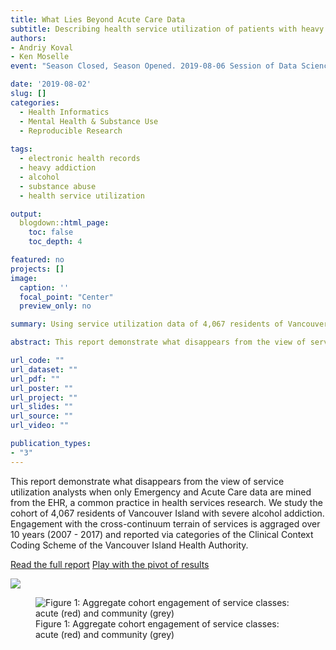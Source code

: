 ```yaml
---
title: What Lies Beyond Acute Care Data
subtitle: Describing health service utilization of patients with heavy alcohol addiction using cross-continuum encounter data.
authors:
- Andriy Koval
- Ken Moselle
event: "Season Closed, Season Opened. 2019-08-06 Session of Data Science Studio."

date: '2019-08-02'
slug: []
categories:
  - Health Informatics
  - Mental Health & Substance Use
  - Reproducible Research
  
tags:
  - electronic health records
  - heavy addiction
  - alcohol
  - substance abuse
  - health service utilization

output:
  blogdown::html_page:
    toc: false
    toc_depth: 4

featured: no
projects: []
image: 
  caption: ''
  focal_point: "Center"
  preview_only: no

summary: Using service utilization data of 4,067 residents of Vancouver Island with sever alcohol addiction we demonstrate the cross-continuum terrain of health services in Vancouver Island Health Authority. 

abstract: This report demonstrate what disappears from the view of service utilization analysts when only Emergency and Acute Care data are mined from the EHR, a common practice in health services research. We study the cohort of 4,067 residents of Vancouver Island with sever alcohol addiction. Engagement with the cross-continuum terrain of services is aggraged over 10 years (2007 - 2017) and reported via categories of the Clinical Context Coding Scheme of the Vancouver Island Health Authority. 

url_code: ""
url_dataset: ""
url_pdf: ""
url_poster: ""
url_project: ""
url_slides: ""
url_source: ""
url_video: ""

publication_types:
- "3"
---
```

<!-- # Publication type. -->
<!-- # Legend: -->
<!-- # 0 = Uncategorized -->
<!-- # 1 = Conference proceedings -->
<!-- # 2 = Journal -->
<!-- # 3 = Work in progress -->
<!-- # 4 = Technical report -->
<!-- # 5 = Book -->
<!-- # 6 = Book chapter -->
This report demonstrate what disappears from the view of service utilization analysts when only Emergency and Acute Care data are mined from the EHR, a common practice in health services research. We study the cohort of 4,067 residents of Vancouver Island with severe alcohol addiction. Engagement with the cross-continuum terrain of services is aggraged over 10 years (2007 - 2017) and reported via categories of the Clinical Context Coding Scheme of the Vancouver Island Health Authority. 

[Read the full report](post/2019-08-01-what-lies-beyond-acute-care/what-lies-beyond.html)
[Play with the pivot of results](what-lies-beyond-pivot.html)




![](table1-cccs-summary.jpg)


![Figure 1: Aggregate cohort engagement of service classes: acute (red) and community (grey) ](terrain-0-service-class.png)

